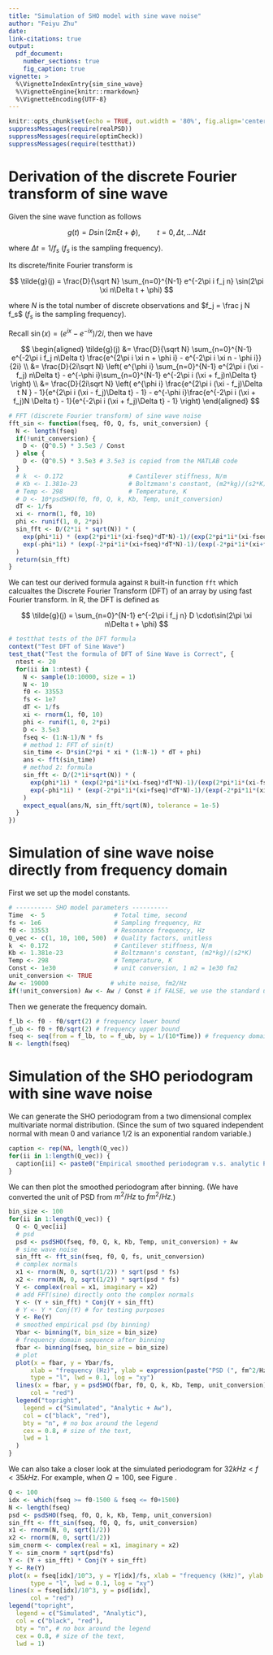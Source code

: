 ```yaml
---
title: "Simulation of SHO model with sine wave noise"
author: "Feiyu Zhu"
date: 
link-citations: true
output: 
  pdf_document:
    number_sections: true
    fig_caption: true
vignette: >
  %\VignetteIndexEntry{sim_sine_wave}
  %\VignetteEngine{knitr::rmarkdown}
  %\VignetteEncoding{UTF-8}
---
```


```r
knitr::opts_chunk$set(echo = TRUE, out.width = '80%', fig.align='center')
suppressMessages(require(realPSD))
suppressMessages(require(optimCheck))
suppressMessages(require(testthat))
```

# Derivation of the discrete Fourier transform of sine wave

Given the sine wave function as follows

$$
g(t) = D \sin(2\pi \xi t + \phi), \quad\quad t = 0,\Delta t,\ldots N\Delta t
$$

where $\Delta t = 1/f_s$ ($f_s$ is the sampling frequency).

Its discrete/finite Fourier transform is

$$
\tilde{g}(j) = \frac{D}{\sqrt N} \sum_{n=0}^{N-1} e^{-2\pi i f_j n} \sin(2\pi \xi n\Delta t + \phi)
$$

where $N$ is the total number of discrete observations and $f_j = \frac j N f_s$ ($f_s$ is the sampling frequency).

Recall $\sin(x) = (e^{ix} - e^{-ix})/ 2i$, then we have

$$
\begin{aligned}
\tilde{g}(j) &= \frac{D}{\sqrt N} \sum_{n=0}^{N-1} e^{-2\pi i f_j n\Delta t} \frac{e^{2\pi i \xi n + \phi i} - e^{-2\pi i \xi n - \phi i}}{2i} \\
&= \frac{D}{2i\sqrt N} \left( e^{\phi i} \sum_{n=0}^{N-1} e^{2\pi i (\xi - f_j) n\Delta t} - e^{-\phi i}\sum_{n=0}^{N-1} e^{-2\pi i (\xi + f_j)n\Delta t}  \right) \\ 
&= \frac{D}{2i\sqrt N} \left( e^{\phi i} \frac{e^{2\pi i (\xi - f_j)\Delta t N } - 1}{e^{2\pi i (\xi - f_j)\Delta t} - 1} - e^{-\phi i}\frac{e^{-2\pi i (\xi + f_j)N \Delta t} - 1}{e^{-2\pi i (\xi + f_j)\Delta t} - 1} \right)
\end{aligned}
$$

```r
# FFT (discrete Fourier transform) of sine wave noise
fft_sin <- function(fseq, f0, Q, fs, unit_conversion) {
  N <- length(fseq)
  if(!unit_conversion) {
    D <- (Q^0.5) * 3.5e3 / Const
  } else {
    D <- (Q^0.5) * 3.5e3 # 3.5e3 is copied from the MATLAB code
  }
  # k  <- 0.172                  # Cantilever stiffness, N/m
  # Kb <- 1.381e-23              # Boltzmann's constant, (m2*kg)/(s2*K)
  # Temp <- 298                  # Temperature, K
  # D <- 10*psdSHO(f0, f0, Q, k, Kb, Temp, unit_conversion)
  dT <- 1/fs
  xi <- rnorm(1, f0, 10)
  phi <- runif(1, 0, 2*pi)
  sin_fft <- D/(2*1i * sqrt(N)) * (
    exp(phi*1i) * (exp(2*pi*1i*(xi-fseq)*dT*N)-1)/(exp(2*pi*1i*(xi-fseq)*dT)-1) -
    exp(-phi*1i) * (exp(-2*pi*1i*(xi+fseq)*dT*N)-1)/(exp(-2*pi*1i*(xi+fseq)*dT)-1)
  )
  return(sin_fft)
}
```

We can test our derived formula against `R` built-in function `fft` which calcualtes the Discrete Fourier Transform (DFT) of an array by using fast Fourier transform. In R, the DFT is defined as

$$
\tilde{g}(j) = \sum_{n=0}^{N-1} e^{-2\pi i f_j n} D \cdot\sin(2\pi \xi n\Delta t + \phi)
$$

```r
# testthat tests of the DFT formula
context("Test DFT of Sine Wave")
test_that("Test the formula of DFT of Sine Wave is Correct", {
  ntest <- 20
  for(ii in 1:ntest) {
    N <- sample(10:10000, size = 1)
    N <- 10
    f0 <- 33553
    fs <- 1e7
    dT <- 1/fs
    xi <- rnorm(1, f0, 10)
    phi <- runif(1, 0, 2*pi)
    D <- 3.5e3
    fseq <- (1:N-1)/N * fs
    # method 1: FFT of sin(t)
    sin_time <- D*sin(2*pi * xi * (1:N-1) * dT + phi)
    ans <- fft(sin_time)
    # method 2: formula
    sin_fft <- D/(2*1i*sqrt(N)) * (
      exp(phi*1i) * (exp(2*pi*1i*(xi-fseq)*dT*N)-1)/(exp(2*pi*1i*(xi-fseq)*dT)-1) -
      exp(-phi*1i) * (exp(-2*pi*1i*(xi+fseq)*dT*N)-1)/(exp(-2*pi*1i*(xi+fseq)*dT)-1)
    )
    expect_equal(ans/N, sin_fft/sqrt(N), tolerance = 1e-5)
  }
})
```

# Simulation of sine wave noise directly from frequency domain

First we set up the model constants.

```r
# ---------- SHO model parameters ----------
Time  <- 5                   # Total time, second
fs <- 1e6                    # Sampling frequency, Hz
f0 <- 33553                  # Resonance frequency, Hz
Q_vec <- c(1, 10, 100, 500)  # Quality factors, unitless
k  <- 0.172                  # Cantilever stiffness, N/m
Kb <- 1.381e-23              # Boltzmann's constant, (m2*kg)/(s2*K)
Temp <- 298                  # Temperature, K
Const <- 1e30                # unit conversion, 1 m2 = 1e30 fm2
unit_conversion <- TRUE
Aw <- 19000                 # white noise, fm2/Hz 
if(!unit_conversion) Aw <- Aw / Const # if FALSE, we use the standard unit m2/Hz
```

Then we generate the frequency domain.

```r
f_lb <- f0 - f0/sqrt(2) # frequency lower bound
f_ub <- f0 + f0/sqrt(2) # frequency upper bound
fseq <- seq(from = f_lb, to = f_ub, by = 1/(10*Time)) # frequency domain, Hz
N <- length(fseq)
```

# Simulation of the SHO periodogram with sine wave noise

We can generate the SHO periodogram from a two dimensional complex multivariate normal distribution. (Since the sum of two squared independent normal with mean 0 and variance $1/2$ is an exponential random variable.) 

```r
caption <- rep(NA, length(Q_vec))
for(ii in 1:length(Q_vec)) {
  caption[ii] <- paste0("Empirical smoothed periodogram v.s. analytic PSD of SHOW (Q = ", Q_vec[ii], ").")
}
```

We can then plot the smoothed periodogram after binning. (We have converted the unit of PSD from $m^2/Hz$ to $fm^2/Hz$.)

```r
bin_size <- 100
for(ii in 1:length(Q_vec)) {
  Q <- Q_vec[ii]
  # psd
  psd <- psdSHO(fseq, f0, Q, k, Kb, Temp, unit_conversion) + Aw
  # sine wave noise
  sin_fft <- fft_sin(fseq, f0, Q, fs, unit_conversion)
  # complex normals
  x1 <- rnorm(N, 0, sqrt(1/2)) * sqrt(psd * fs)
  x2 <- rnorm(N, 0, sqrt(1/2)) * sqrt(psd * fs)
  Y <- complex(real = x1, imaginary = x2)
  # add FFT(sine) directly onto the complex normals
  Y <- (Y + sin_fft) * Conj(Y + sin_fft)
  # Y <- Y * Conj(Y) # for testing purposes
  Y <- Re(Y)
  # smoothed empirical psd (by binning)
  Ybar <- binning(Y, bin_size = bin_size)
  # frequency domain sequence after binning
  fbar <- binning(fseq, bin_size = bin_size)
  # plot
  plot(x = fbar, y = Ybar/fs, 
      xlab = "frequency (Hz)", ylab = expression(paste("PSD (", fm^2/Hz, ")")),
      type = "l", lwd = 0.1, log = "xy")
  lines(x = fbar, y = psdSHO(fbar, f0, Q, k, Kb, Temp, unit_conversion) + Aw, 
      col = "red")
  legend("topright",
    legend = c("Simulated", "Analytic + Aw"), 
    col = c("black", "red"),
    bty = "n", # no box around the legend
    cex = 0.8, # size of the text,
    lwd = 1
  )
}
```

We can also take a closer look at the simulated periodogram for $32kHz < f < 35kHz$. For example, when $Q = 100$, see Figure \ref{fig:small_freq_range}.

```r
Q <- 100
idx <- which(fseq >= f0-1500 & fseq <= f0+1500)
N <- length(fseq)
psd <- psdSHO(fseq, f0, Q, k, Kb, Temp, unit_conversion)
sin_fft <- fft_sin(fseq, f0, Q, fs, unit_conversion)
x1 <- rnorm(N, 0, sqrt(1/2))
x2 <- rnorm(N, 0, sqrt(1/2))
sim_cnorm <- complex(real = x1, imaginary = x2)
Y <- sim_cnorm * sqrt(psd*fs)
Y <- (Y + sin_fft) * Conj(Y + sin_fft)
Y <- Re(Y)
plot(x = fseq[idx]/10^3, y = Y[idx]/fs, xlab = "frequency (kHz)", ylab = expression(paste("PSD (", fm^2/Hz, ")")),
      type = "l", lwd = 0.1, log = "xy")
lines(x = fseq[idx]/10^3, y = psd[idx], 
      col = "red")
legend("topright",
  legend = c("Simulated", "Analytic"), 
  col = c("black", "red"),
  bty = "n", # no box around the legend
  cex = 0.8, # size of the text,
  lwd = 1)
```

